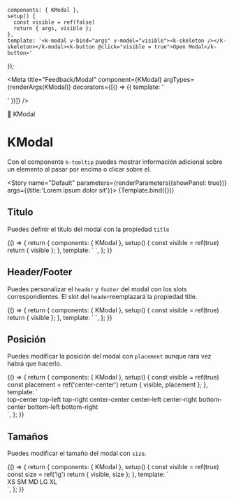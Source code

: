 
    components: { KModal },
    setup() {
      const visible = ref(false)
      return { args, visible };
    },
    template: '<k-modal v-bind="args" v-model="visible"><k-skeleton /></k-skeleton></k-modal><k-button @click="visible = true">Open Modal</k-button>'
});

<Meta title="Feedback/Modal" component={KModal} argTypes={renderArgs(KModal)} decorators={[() => ({ template: '<div class="flex items-center justify-center p-10"><story /></div>' })]} />

<SHead image="https://media0.giphy.com/media/dUJxUPSkmZBqE/giphy.gif?cid=ecf05e47bc59lioy7qbcd3hxymndanryn3rqx3dupt1obgzr&rid=giphy.gif&ct=g">💭 KModal</SHead>

# KModal
Con el componente `k-tooltip` puedes mostrar información adicional sobre un elemento al pasar por encima o clicar sobre el.

<Story name="Default" parameters={renderParameters({showPanel: true})} args={{title:'Lorem ipsum dolor sit'}}>
  {Template.bind({})}
</Story>

<ArgsTable story="Default" />

## **Titulo**
Puedes definir el titulo del modal con la propiedad `title`

<Canvas>
  <Story name="Title" argTypes={renderArgs(KModal, {}, true)} parameters={renderParameters({showPanel: false})}>
    {() => {
      return {
        components: { KModal },
        setup() {
          const visible = ref(true)
          return { visible };
        },
        template: `
          <k-modal v-model="visible" title="Lorem ipsum dolor sit" :closable="false"><k-skeleton /></k-modal>
        `,
      };
    }}
  </Story>
</Canvas>

## **Header/Footer**
Puedes personalizar el `header` y `footer` del modal con los slots correspondientes. El slot del `header`reemplazará la propiedad title.

<Canvas>
  <Story name="Header/Footer" argTypes={renderArgs(KModal, {}, true)} parameters={renderParameters({showPanel: false})}>
    {() => {
      return {
        components: { KModal },
        setup() {
          const visible = ref(true)
          return { visible };
        },
        template: `
          <k-modal v-model="visible" :closable="false">
            <template #header>
              <k-title :size="5" bold>Modal Title</k-title>
            </template>
            <k-skeleton />
            <template #footer>
              <div class="flex justify-end gap-4 w-full">
                <k-button color="danger" size="sm">Cancelar</k-button>
                <k-button size="sm">Aceptar</k-button>
              </div>
            </template>
          </k-modal>
        `,
      };
    }}
  </Story>
</Canvas>

## **Posición**
Puedes modificar la posición del modal con `placement` aunque rara vez habrá que hacerlo.

<Canvas>
  <Story name="Placement" argTypes={renderArgs(KModal, {}, true)} parameters={renderParameters({showPanel: false})}>
    {() => {
      return {
        components: { KModal },
        setup() {
          const visible = ref(true)
          const placement = ref('center-center')
          return { visible, placement };
        },
        template: `
          <k-modal v-model="visible" :placement="placement" :closable="false">
            <div class="flex gap-6 flex-wrap justify-center">
              <k-button @click="placement = 'top-center'">top-center</k-button>
              <k-button @click="placement = 'top-left'">top-left</k-button>
              <k-button @click="placement = 'top-right'">top-right</k-button>
              <k-button @click="placement = 'center-center'">center-center</k-button>
              <k-button @click="placement = 'center-left'">center-left</k-button>
              <k-button @click="placement = 'center-right'">center-right</k-button>
              <k-button @click="placement = 'bottom-center'">bottom-center</k-button>
              <k-button @click="placement = 'bottom-left'">bottom-left</k-button>
              <k-button @click="placement = 'bottom-right'">bottom-right</k-button>
            </div>
            <template #footer>
              <b>Current placement:</b> {{placement}}
            </template>
          </k-modal>
        `,
      };
    }}
  </Story>
</Canvas>

## **Tamaños**
Puedes modificar el tamaño del modal con `size`.

<Canvas>
  <Story name="Size" argTypes={renderArgs(KModal, {}, true)} parameters={renderParameters({showPanel: false})}>
    {() => {
      return {
        components: { KModal },
        setup() {
          const visible = ref(true)
          const size = ref('lg')
          return { visible, size };
        },
        template: `
          <k-modal v-model="visible" :size="size" :closable="false">
            <div class="flex gap-6 flex-wrap justify-center">
              <k-button @click="size = 'xs'">XS</k-button>
              <k-button @click="size = 'sm'">SM</k-button>
              <k-button @click="size = 'md'">MD</k-button>
              <k-button @click="size = 'lg'">LG</k-button>
              <k-button @click="size = 'xl'">XL</k-button>
            </div>
            <template #footer>
              <b>Current size:</b> {{size}}
            </template>
          </k-modal>
        `,
      };
    }}
  </Story>
</Canvas>